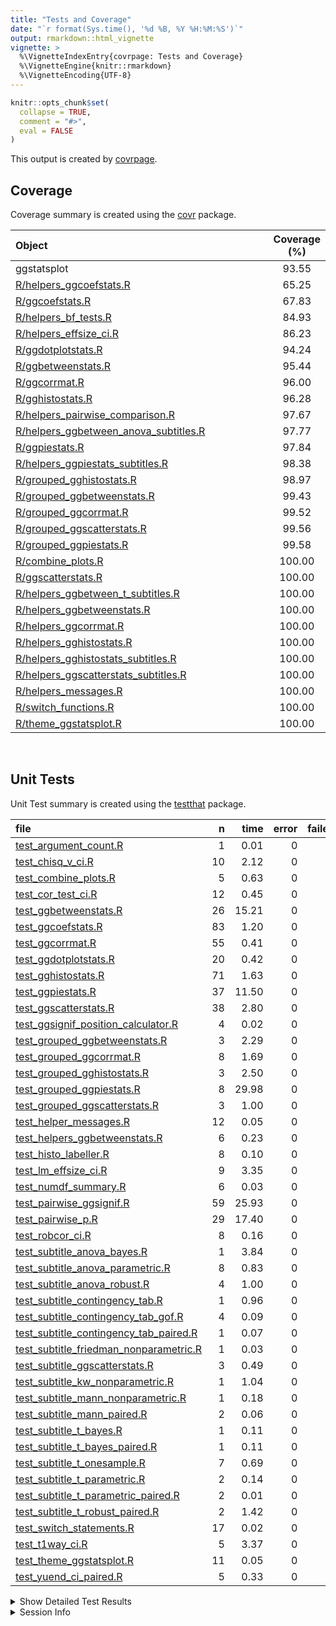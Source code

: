 ```yaml
---
title: "Tests and Coverage"
date: "`r format(Sys.time(), '%d %B, %Y %H:%M:%S')`"
output: rmarkdown::html_vignette
vignette: >
  %\VignetteIndexEntry{covrpage: Tests and Coverage}
  %\VignetteEngine{knitr::rmarkdown}
  %\VignetteEncoding{UTF-8}
---
```

  
```r
knitr::opts_chunk$set(
  collapse = TRUE,
  comment = "#>",
  eval = FALSE
)
```

<!--- Placeholder for tests/README.md Do Not Edit--->
This output is created by
[covrpage](https://github.com/yonicd/covrpage).

## Coverage

Coverage summary is created using the
[covr](https://github.com/r-lib/covr)
package.

| Object                                                                               | Coverage (%) |
| :----------------------------------------------------------------------------------- | :----------: |
| ggstatsplot                                                                          |    93.55     |
| [R/helpers\_ggcoefstats.R](https://github.com/IndrajeetPatil/ggstatsplot/tree/master/R/helpers_ggcoefstats.R)                               |    65.25     |
| [R/ggcoefstats.R](https://github.com/IndrajeetPatil/ggstatsplot/tree/master/R/ggcoefstats.R)                                                |    67.83     |
| [R/helpers\_bf\_tests.R](https://github.com/IndrajeetPatil/ggstatsplot/tree/master/R/helpers_bf_tests.R)                                    |    84.93     |
| [R/helpers\_effsize\_ci.R](https://github.com/IndrajeetPatil/ggstatsplot/tree/master/R/helpers_effsize_ci.R)                                |    86.23     |
| [R/ggdotplotstats.R](https://github.com/IndrajeetPatil/ggstatsplot/tree/master/R/ggdotplotstats.R)                                          |    94.24     |
| [R/ggbetweenstats.R](https://github.com/IndrajeetPatil/ggstatsplot/tree/master/R/ggbetweenstats.R)                                          |    95.44     |
| [R/ggcorrmat.R](https://github.com/IndrajeetPatil/ggstatsplot/tree/master/R/ggcorrmat.R)                                                    |    96.00     |
| [R/gghistostats.R](https://github.com/IndrajeetPatil/ggstatsplot/tree/master/R/gghistostats.R)                                              |    96.28     |
| [R/helpers\_pairwise\_comparison.R](https://github.com/IndrajeetPatil/ggstatsplot/tree/master/R/helpers_pairwise_comparison.R)              |    97.67     |
| [R/helpers\_ggbetween\_anova\_subtitles.R](https://github.com/IndrajeetPatil/ggstatsplot/tree/master/R/helpers_ggbetween_anova_subtitles.R) |    97.77     |
| [R/ggpiestats.R](https://github.com/IndrajeetPatil/ggstatsplot/tree/master/R/ggpiestats.R)                                                  |    97.84     |
| [R/helpers\_ggpiestats\_subtitles.R](https://github.com/IndrajeetPatil/ggstatsplot/tree/master/R/helpers_ggpiestats_subtitles.R)            |    98.38     |
| [R/grouped\_gghistostats.R](https://github.com/IndrajeetPatil/ggstatsplot/tree/master/R/grouped_gghistostats.R)                             |    98.97     |
| [R/grouped\_ggbetweenstats.R](https://github.com/IndrajeetPatil/ggstatsplot/tree/master/R/grouped_ggbetweenstats.R)                         |    99.43     |
| [R/grouped\_ggcorrmat.R](https://github.com/IndrajeetPatil/ggstatsplot/tree/master/R/grouped_ggcorrmat.R)                                   |    99.52     |
| [R/grouped\_ggscatterstats.R](https://github.com/IndrajeetPatil/ggstatsplot/tree/master/R/grouped_ggscatterstats.R)                         |    99.56     |
| [R/grouped\_ggpiestats.R](https://github.com/IndrajeetPatil/ggstatsplot/tree/master/R/grouped_ggpiestats.R)                                 |    99.58     |
| [R/combine\_plots.R](https://github.com/IndrajeetPatil/ggstatsplot/tree/master/R/combine_plots.R)                                           |    100.00    |
| [R/ggscatterstats.R](https://github.com/IndrajeetPatil/ggstatsplot/tree/master/R/ggscatterstats.R)                                          |    100.00    |
| [R/helpers\_ggbetween\_t\_subtitles.R](https://github.com/IndrajeetPatil/ggstatsplot/tree/master/R/helpers_ggbetween_t_subtitles.R)         |    100.00    |
| [R/helpers\_ggbetweenstats.R](https://github.com/IndrajeetPatil/ggstatsplot/tree/master/R/helpers_ggbetweenstats.R)                         |    100.00    |
| [R/helpers\_ggcorrmat.R](https://github.com/IndrajeetPatil/ggstatsplot/tree/master/R/helpers_ggcorrmat.R)                                   |    100.00    |
| [R/helpers\_gghistostats.R](https://github.com/IndrajeetPatil/ggstatsplot/tree/master/R/helpers_gghistostats.R)                             |    100.00    |
| [R/helpers\_gghistostats\_subtitles.R](https://github.com/IndrajeetPatil/ggstatsplot/tree/master/R/helpers_gghistostats_subtitles.R)        |    100.00    |
| [R/helpers\_ggscatterstats\_subtitles.R](https://github.com/IndrajeetPatil/ggstatsplot/tree/master/R/helpers_ggscatterstats_subtitles.R)    |    100.00    |
| [R/helpers\_messages.R](https://github.com/IndrajeetPatil/ggstatsplot/tree/master/R/helpers_messages.R)                                     |    100.00    |
| [R/switch\_functions.R](https://github.com/IndrajeetPatil/ggstatsplot/tree/master/R/switch_functions.R)                                     |    100.00    |
| [R/theme\_ggstatsplot.R](https://github.com/IndrajeetPatil/ggstatsplot/tree/master/R/theme_ggstatsplot.R)                                   |    100.00    |

<br>

## Unit Tests

Unit Test summary is created using the
[testthat](https://github.com/r-lib/testthat)
package.

| file                                                                                          |  n |  time | error | failed | skipped | warning |
| :-------------------------------------------------------------------------------------------- | -: | ----: | ----: | -----: | ------: | ------: |
| [test\_argument\_count.R](https://github.com/IndrajeetPatil/ggstatsplot/tree/master/tests/testthat/test_argument_count.R)                                     |  1 |  0.01 |     0 |      0 |       0 |       0 |
| [test\_chisq\_v\_ci.R](https://github.com/IndrajeetPatil/ggstatsplot/tree/master/tests/testthat/test_chisq_v_ci.R)                                            | 10 |  2.12 |     0 |      0 |       0 |       0 |
| [test\_combine\_plots.R](https://github.com/IndrajeetPatil/ggstatsplot/tree/master/tests/testthat/test_combine_plots.R)                                       |  5 |  0.63 |     0 |      0 |       0 |       0 |
| [test\_cor\_test\_ci.R](https://github.com/IndrajeetPatil/ggstatsplot/tree/master/tests/testthat/test_cor_test_ci.R)                                          | 12 |  0.45 |     0 |      0 |       0 |       0 |
| [test\_ggbetweenstats.R](https://github.com/IndrajeetPatil/ggstatsplot/tree/master/tests/testthat/test_ggbetweenstats.R)                                      | 26 | 15.21 |     0 |      0 |       0 |       0 |
| [test\_ggcoefstats.R](https://github.com/IndrajeetPatil/ggstatsplot/tree/master/tests/testthat/test_ggcoefstats.R)                                            | 83 |  1.20 |     0 |      0 |       0 |       0 |
| [test\_ggcorrmat.R](https://github.com/IndrajeetPatil/ggstatsplot/tree/master/tests/testthat/test_ggcorrmat.R)                                                | 55 |  0.41 |     0 |      0 |       0 |       0 |
| [test\_ggdotplotstats.R](https://github.com/IndrajeetPatil/ggstatsplot/tree/master/tests/testthat/test_ggdotplotstats.R)                                      | 20 |  0.42 |     0 |      0 |       0 |       0 |
| [test\_gghistostats.R](https://github.com/IndrajeetPatil/ggstatsplot/tree/master/tests/testthat/test_gghistostats.R)                                          | 71 |  1.63 |     0 |      0 |       0 |       0 |
| [test\_ggpiestats.R](https://github.com/IndrajeetPatil/ggstatsplot/tree/master/tests/testthat/test_ggpiestats.R)                                              | 37 | 11.50 |     0 |      0 |       0 |       0 |
| [test\_ggscatterstats.R](https://github.com/IndrajeetPatil/ggstatsplot/tree/master/tests/testthat/test_ggscatterstats.R)                                      | 38 |  2.80 |     0 |      0 |       0 |       0 |
| [test\_ggsignif\_position\_calculator.R](https://github.com/IndrajeetPatil/ggstatsplot/tree/master/tests/testthat/test_ggsignif_position_calculator.R)        |  4 |  0.02 |     0 |      0 |       0 |       0 |
| [test\_grouped\_ggbetweenstats.R](https://github.com/IndrajeetPatil/ggstatsplot/tree/master/tests/testthat/test_grouped_ggbetweenstats.R)                     |  3 |  2.29 |     0 |      0 |       0 |       0 |
| [test\_grouped\_ggcorrmat.R](https://github.com/IndrajeetPatil/ggstatsplot/tree/master/tests/testthat/test_grouped_ggcorrmat.R)                               |  8 |  1.69 |     0 |      0 |       0 |       0 |
| [test\_grouped\_gghistostats.R](https://github.com/IndrajeetPatil/ggstatsplot/tree/master/tests/testthat/test_grouped_gghistostats.R)                         |  3 |  2.50 |     0 |      0 |       0 |       0 |
| [test\_grouped\_ggpiestats.R](https://github.com/IndrajeetPatil/ggstatsplot/tree/master/tests/testthat/test_grouped_ggpiestats.R)                             |  8 | 29.98 |     0 |      0 |       0 |       0 |
| [test\_grouped\_ggscatterstats.R](https://github.com/IndrajeetPatil/ggstatsplot/tree/master/tests/testthat/test_grouped_ggscatterstats.R)                     |  3 |  1.00 |     0 |      0 |       0 |       0 |
| [test\_helper\_messages.R](https://github.com/IndrajeetPatil/ggstatsplot/tree/master/tests/testthat/test_helper_messages.R)                                   | 12 |  0.05 |     0 |      0 |       0 |       0 |
| [test\_helpers\_ggbetweenstats.R](https://github.com/IndrajeetPatil/ggstatsplot/tree/master/tests/testthat/test_helpers_ggbetweenstats.R)                     |  6 |  0.23 |     0 |      0 |       0 |       0 |
| [test\_histo\_labeller.R](https://github.com/IndrajeetPatil/ggstatsplot/tree/master/tests/testthat/test_histo_labeller.R)                                     |  8 |  0.10 |     0 |      0 |       0 |       0 |
| [test\_lm\_effsize\_ci.R](https://github.com/IndrajeetPatil/ggstatsplot/tree/master/tests/testthat/test_lm_effsize_ci.R)                                      |  9 |  3.35 |     0 |      0 |       0 |       0 |
| [test\_numdf\_summary.R](https://github.com/IndrajeetPatil/ggstatsplot/tree/master/tests/testthat/test_numdf_summary.R)                                       |  6 |  0.03 |     0 |      0 |       0 |       0 |
| [test\_pairwise\_ggsignif.R](https://github.com/IndrajeetPatil/ggstatsplot/tree/master/tests/testthat/test_pairwise_ggsignif.R)                               | 59 | 25.93 |     0 |      0 |       0 |       0 |
| [test\_pairwise\_p.R](https://github.com/IndrajeetPatil/ggstatsplot/tree/master/tests/testthat/test_pairwise_p.R)                                             | 29 | 17.40 |     0 |      0 |       0 |       0 |
| [test\_robcor\_ci.R](https://github.com/IndrajeetPatil/ggstatsplot/tree/master/tests/testthat/test_robcor_ci.R)                                               |  8 |  0.16 |     0 |      0 |       0 |       0 |
| [test\_subtitle\_anova\_bayes.R](https://github.com/IndrajeetPatil/ggstatsplot/tree/master/tests/testthat/test_subtitle_anova_bayes.R)                        |  1 |  3.84 |     0 |      0 |       0 |       0 |
| [test\_subtitle\_anova\_parametric.R](https://github.com/IndrajeetPatil/ggstatsplot/tree/master/tests/testthat/test_subtitle_anova_parametric.R)              |  8 |  0.83 |     0 |      0 |       0 |       0 |
| [test\_subtitle\_anova\_robust.R](https://github.com/IndrajeetPatil/ggstatsplot/tree/master/tests/testthat/test_subtitle_anova_robust.R)                      |  4 |  1.00 |     0 |      0 |       0 |       0 |
| [test\_subtitle\_contingency\_tab.R](https://github.com/IndrajeetPatil/ggstatsplot/tree/master/tests/testthat/test_subtitle_contingency_tab.R)                |  1 |  0.96 |     0 |      0 |       0 |       0 |
| [test\_subtitle\_contingency\_tab\_gof.R](https://github.com/IndrajeetPatil/ggstatsplot/tree/master/tests/testthat/test_subtitle_contingency_tab_gof.R)       |  4 |  0.09 |     0 |      0 |       0 |       0 |
| [test\_subtitle\_contingency\_tab\_paired.R](https://github.com/IndrajeetPatil/ggstatsplot/tree/master/tests/testthat/test_subtitle_contingency_tab_paired.R) |  1 |  0.07 |     0 |      0 |       0 |       0 |
| [test\_subtitle\_friedman\_nonparametric.R](https://github.com/IndrajeetPatil/ggstatsplot/tree/master/tests/testthat/test_subtitle_friedman_nonparametric.R)  |  1 |  0.03 |     0 |      0 |       0 |       0 |
| [test\_subtitle\_ggscatterstats.R](https://github.com/IndrajeetPatil/ggstatsplot/tree/master/tests/testthat/test_subtitle_ggscatterstats.R)                   |  3 |  0.49 |     0 |      0 |       0 |       0 |
| [test\_subtitle\_kw\_nonparametric.R](https://github.com/IndrajeetPatil/ggstatsplot/tree/master/tests/testthat/test_subtitle_kw_nonparametric.R)              |  1 |  1.04 |     0 |      0 |       0 |       0 |
| [test\_subtitle\_mann\_nonparametric.R](https://github.com/IndrajeetPatil/ggstatsplot/tree/master/tests/testthat/test_subtitle_mann_nonparametric.R)          |  1 |  0.18 |     0 |      0 |       0 |       0 |
| [test\_subtitle\_mann\_paired.R](https://github.com/IndrajeetPatil/ggstatsplot/tree/master/tests/testthat/test_subtitle_mann_paired.R)                        |  2 |  0.06 |     0 |      0 |       0 |       0 |
| [test\_subtitle\_t\_bayes.R](https://github.com/IndrajeetPatil/ggstatsplot/tree/master/tests/testthat/test_subtitle_t_bayes.R)                                |  1 |  0.11 |     0 |      0 |       0 |       0 |
| [test\_subtitle\_t\_bayes\_paired.R](https://github.com/IndrajeetPatil/ggstatsplot/tree/master/tests/testthat/test_subtitle_t_bayes_paired.R)                 |  1 |  0.11 |     0 |      0 |       0 |       0 |
| [test\_subtitle\_t\_onesample.R](https://github.com/IndrajeetPatil/ggstatsplot/tree/master/tests/testthat/test_subtitle_t_onesample.R)                        |  7 |  0.69 |     0 |      0 |       0 |       0 |
| [test\_subtitle\_t\_parametric.R](https://github.com/IndrajeetPatil/ggstatsplot/tree/master/tests/testthat/test_subtitle_t_parametric.R)                      |  2 |  0.14 |     0 |      0 |       0 |       0 |
| [test\_subtitle\_t\_parametric\_paired.R](https://github.com/IndrajeetPatil/ggstatsplot/tree/master/tests/testthat/test_subtitle_t_parametric_paired.R)       |  2 |  0.01 |     0 |      0 |       0 |       0 |
| [test\_subtitle\_t\_robust\_paired.R](https://github.com/IndrajeetPatil/ggstatsplot/tree/master/tests/testthat/test_subtitle_t_robust_paired.R)               |  2 |  1.42 |     0 |      0 |       0 |       0 |
| [test\_switch\_statements.R](https://github.com/IndrajeetPatil/ggstatsplot/tree/master/tests/testthat/test_switch_statements.R)                               | 17 |  0.02 |     0 |      0 |       0 |       0 |
| [test\_t1way\_ci.R](https://github.com/IndrajeetPatil/ggstatsplot/tree/master/tests/testthat/test_t1way_ci.R)                                                 |  5 |  3.37 |     0 |      0 |       0 |       0 |
| [test\_theme\_ggstatsplot.R](https://github.com/IndrajeetPatil/ggstatsplot/tree/master/tests/testthat/test_theme_ggstatsplot.R)                               | 11 |  0.05 |     0 |      0 |       0 |       0 |
| [test\_yuend\_ci\_paired.R](https://github.com/IndrajeetPatil/ggstatsplot/tree/master/tests/testthat/test_yuend_ci_paired.R)                                  |  5 |  0.33 |     0 |      0 |       0 |       0 |

<details closed>

<summary> Show Detailed Test Results
</summary>

| file                                                                                              | context                            | test                                                                  | status |  n |  time |
| :------------------------------------------------------------------------------------------------ | :--------------------------------- | :-------------------------------------------------------------------- | :----- | -: | ----: |
| [test\_argument\_count.R](https://github.com/IndrajeetPatil/ggstatsplot/tree/master/tests/testthat/test_argument_count.R#L57_L60)                                 | argument\_count                    | argument\_count is correct                                            | PASS   |  1 |  0.01 |
| [test\_chisq\_v\_ci.R](https://github.com/IndrajeetPatil/ggstatsplot/tree/master/tests/testthat/test_chisq_v_ci.R#L46)                                            | chisq\_v\_ci                       | chisq\_v\_ci works                                                    | PASS   | 10 |  2.12 |
| [test\_combine\_plots.R](https://github.com/IndrajeetPatil/ggstatsplot/tree/master/tests/testthat/test_combine_plots.R#L40_L43)                                   | combine\_plots                     | checking if combining plots works                                     | PASS   |  5 |  0.63 |
| [test\_cor\_test\_ci.R](https://github.com/IndrajeetPatil/ggstatsplot/tree/master/tests/testthat/test_cor_test_ci.R#L45)                                          | cor\_test\_ci                      | cor\_test\_ci works                                                   | PASS   | 12 |  0.45 |
| [test\_ggbetweenstats.R](https://github.com/IndrajeetPatil/ggstatsplot/tree/master/tests/testthat/test_ggbetweenstats.R#L9_L16)                                   | ggbetweenstats                     | error when x and outlier.label are same                               | PASS   |  1 |  0.00 |
| [test\_ggbetweenstats.R](https://github.com/IndrajeetPatil/ggstatsplot/tree/master/tests/testthat/test_ggbetweenstats.R#L26_L36)                                  | ggbetweenstats                     | outlier.labeling works across vector types                            | PASS   |  3 |  2.57 |
| [test\_ggbetweenstats.R](https://github.com/IndrajeetPatil/ggstatsplot/tree/master/tests/testthat/test_ggbetweenstats.R#L118)                                     | ggbetweenstats                     | checking labels and data from plot                                    | PASS   | 16 |  2.42 |
| [test\_ggbetweenstats.R](https://github.com/IndrajeetPatil/ggstatsplot/tree/master/tests/testthat/test_ggbetweenstats.R#L225)                                     | ggbetweenstats                     | checking mean labels are working                                      | PASS   |  3 |  0.50 |
| [test\_ggbetweenstats.R](https://github.com/IndrajeetPatil/ggstatsplot/tree/master/tests/testthat/test_ggbetweenstats.R#L299)                                     | ggbetweenstats                     | subtitles with bayesian tests work                                    | PASS   |  2 |  8.59 |
| [test\_ggbetweenstats.R](https://github.com/IndrajeetPatil/ggstatsplot/tree/master/tests/testthat/test_ggbetweenstats.R#L335)                                     | ggbetweenstats                     | subtitle works with equal variance assumption                         | PASS   |  1 |  1.13 |
| [test\_ggcoefstats.R](https://github.com/IndrajeetPatil/ggstatsplot/tree/master/tests/testthat/test_ggcoefstats.R#L35)                                            | ggcoefstats                        | ggcoefstats with lm model                                             | PASS   | 11 |  0.11 |
| [test\_ggcoefstats.R](https://github.com/IndrajeetPatil/ggstatsplot/tree/master/tests/testthat/test_ggcoefstats.R#L109)                                           | ggcoefstats                        | ggcoefstats with glmer model                                          | PASS   | 12 |  0.37 |
| [test\_ggcoefstats.R](https://github.com/IndrajeetPatil/ggstatsplot/tree/master/tests/testthat/test_ggcoefstats.R#L167_L170)                                      | ggcoefstats                        | ggcoefstats with aov model                                            | PASS   | 19 |  0.19 |
| [test\_ggcoefstats.R](https://github.com/IndrajeetPatil/ggstatsplot/tree/master/tests/testthat/test_ggcoefstats.R#L269)                                           | ggcoefstats                        | ggcoefstats with aov model                                            | PASS   | 21 |  0.17 |
| [test\_ggcoefstats.R](https://github.com/IndrajeetPatil/ggstatsplot/tree/master/tests/testthat/test_ggcoefstats.R#L361_L368)                                      | ggcoefstats                        | ggcoefstats works with data frames                                    | PASS   | 19 |  0.34 |
| [test\_ggcoefstats.R](https://github.com/IndrajeetPatil/ggstatsplot/tree/master/tests/testthat/test_ggcoefstats.R#L423_L428)                                      | ggcoefstats                        | unsupported model objects                                             | PASS   |  1 |  0.02 |
| [test\_ggcorrmat.R](https://github.com/IndrajeetPatil/ggstatsplot/tree/master/tests/testthat/test_ggcorrmat.R#L37)                                                | ggcorrmat                          | checking ggcorrmat - without NAs - pearson’s r                        | PASS   | 16 |  0.09 |
| [test\_ggcorrmat.R](https://github.com/IndrajeetPatil/ggstatsplot/tree/master/tests/testthat/test_ggcorrmat.R#L129)                                               | ggcorrmat                          | checking ggcorrmat - with NAs - robust r                              | PASS   | 14 |  0.13 |
| [test\_ggcorrmat.R](https://github.com/IndrajeetPatil/ggstatsplot/tree/master/tests/testthat/test_ggcorrmat.R#L210)                                               | ggcorrmat                          | checking ggcorrmat - with NAs - spearman’s rho                        | PASS   | 11 |  0.05 |
| [test\_ggcorrmat.R](https://github.com/IndrajeetPatil/ggstatsplot/tree/master/tests/testthat/test_ggcorrmat.R#L240_L243)                                          | ggcorrmat                          | checking sample sizes                                                 | PASS   |  5 |  0.03 |
| [test\_ggcorrmat.R](https://github.com/IndrajeetPatil/ggstatsplot/tree/master/tests/testthat/test_ggcorrmat.R#L267)                                               | ggcorrmat                          | checking p-values                                                     | PASS   |  2 |  0.00 |
| [test\_ggcorrmat.R](https://github.com/IndrajeetPatil/ggstatsplot/tree/master/tests/testthat/test_ggcorrmat.R#L291_L302)                                          | ggcorrmat                          | checking confidence intervals                                         | PASS   |  3 |  0.03 |
| [test\_ggcorrmat.R](https://github.com/IndrajeetPatil/ggstatsplot/tree/master/tests/testthat/test_ggcorrmat.R#L359_L362)                                          | ggcorrmat                          | checking messages                                                     | PASS   |  4 |  0.08 |
| [test\_ggdotplotstats.R](https://github.com/IndrajeetPatil/ggstatsplot/tree/master/tests/testthat/test_ggdotplotstats.R#L65_L70)                                  | ggdotplotstats                     | ggdotplotstats works as expected                                      | PASS   | 20 |  0.42 |
| [test\_gghistostats.R](https://github.com/IndrajeetPatil/ggstatsplot/tree/master/tests/testthat/test_gghistostats.R#L42)                                          | gghistostats                       | checking gghistostats plot and parametric stats - data with NAs       | PASS   | 22 |  0.50 |
| [test\_gghistostats.R](https://github.com/IndrajeetPatil/ggstatsplot/tree/master/tests/testthat/test_gghistostats.R#L162)                                         | gghistostats                       | checking gghistostats and non-parametric stats - data without NAs     | PASS   | 27 |  0.47 |
| [test\_gghistostats.R](https://github.com/IndrajeetPatil/ggstatsplot/tree/master/tests/testthat/test_gghistostats.R#L268)                                         | gghistostats                       | checking robust stats and proportions                                 | PASS   | 10 |  0.28 |
| [test\_gghistostats.R](https://github.com/IndrajeetPatil/ggstatsplot/tree/master/tests/testthat/test_gghistostats.R#L349)                                         | gghistostats                       | checking bayes stats and density                                      | PASS   | 12 |  0.38 |
| [test\_ggpiestats.R](https://github.com/IndrajeetPatil/ggstatsplot/tree/master/tests/testthat/test_ggpiestats.R#L41)                                              | ggpiestats                         | checking one sample proportion test                                   | PASS   | 11 |  0.14 |
| [test\_ggpiestats.R](https://github.com/IndrajeetPatil/ggstatsplot/tree/master/tests/testthat/test_ggpiestats.R#L116)                                             | ggpiestats                         | checking labels with contingency tab                                  | PASS   | 15 |  4.80 |
| [test\_ggpiestats.R](https://github.com/IndrajeetPatil/ggstatsplot/tree/master/tests/testthat/test_ggpiestats.R#L205)                                             | ggpiestats                         | checking labels with counts                                           | PASS   |  8 |  6.29 |
| [test\_ggpiestats.R](https://github.com/IndrajeetPatil/ggstatsplot/tree/master/tests/testthat/test_ggpiestats.R#L257)                                             | ggpiestats                         | checking labels with contingency tab (paired)                         | PASS   |  1 |  0.19 |
| [test\_ggpiestats.R](https://github.com/IndrajeetPatil/ggstatsplot/tree/master/tests/testthat/test_ggpiestats.R#L281)                                             | ggpiestats                         | checking if functions work without enough data                        | PASS   |  2 |  0.08 |
| [test\_ggscatterstats.R](https://github.com/IndrajeetPatil/ggstatsplot/tree/master/tests/testthat/test_ggscatterstats.R#L45)                                      | ggscatterstats                     | checking ggscatterstats - without NAs - pearson’s r                   | PASS   | 16 |  0.16 |
| [test\_ggscatterstats.R](https://github.com/IndrajeetPatil/ggstatsplot/tree/master/tests/testthat/test_ggscatterstats.R#L119)                                     | ggscatterstats                     | checking ggscatterstats - without NAs - spearman’s rho                | PASS   |  1 |  0.38 |
| [test\_ggscatterstats.R](https://github.com/IndrajeetPatil/ggstatsplot/tree/master/tests/testthat/test_ggscatterstats.R#L157)                                     | ggscatterstats                     | checking ggscatterstats - without NAs - percentage bend               | PASS   |  3 |  0.26 |
| [test\_ggscatterstats.R](https://github.com/IndrajeetPatil/ggstatsplot/tree/master/tests/testthat/test_ggscatterstats.R#L198_L201)                                | ggscatterstats                     | checking median display                                               | PASS   |  8 |  0.16 |
| [test\_ggscatterstats.R](https://github.com/IndrajeetPatil/ggstatsplot/tree/master/tests/testthat/test_ggscatterstats.R#L264)                                     | ggscatterstats                     | bayes factor plus class of object                                     | PASS   |  6 |  0.42 |
| [test\_ggscatterstats.R](https://github.com/IndrajeetPatil/ggstatsplot/tree/master/tests/testthat/test_ggscatterstats.R#L340_L343)                                | ggscatterstats                     | class of object                                                       | PASS   |  4 |  1.42 |
| [test\_ggsignif\_position\_calculator.R](https://github.com/IndrajeetPatil/ggstatsplot/tree/master/tests/testthat/test_ggsignif_position_calculator.R#L9)         | ggsignif\_position\_calculator     | y coordinates for ggsignif are accurate                               | PASS   |  4 |  0.02 |
| [test\_grouped\_ggbetweenstats.R](https://github.com/IndrajeetPatil/ggstatsplot/tree/master/tests/testthat/test_grouped_ggbetweenstats.R#L12_L30)                 | grouped\_ggbetweenstats            | grouping.var works across vector types                                | PASS   |  3 |  2.29 |
| [test\_grouped\_ggcorrmat.R](https://github.com/IndrajeetPatil/ggstatsplot/tree/master/tests/testthat/test_grouped_ggcorrmat.R#L19_L28)                           | grouped\_ggcorrmat                 | grouped\_ggcorrmat plots work                                         | PASS   |  4 |  1.61 |
| [test\_grouped\_ggcorrmat.R](https://github.com/IndrajeetPatil/ggstatsplot/tree/master/tests/testthat/test_grouped_ggcorrmat.R#L90)                               | grouped\_ggcorrmat                 | grouped\_ggcorrmat stats work                                         | PASS   |  4 |  0.08 |
| [test\_grouped\_gghistostats.R](https://github.com/IndrajeetPatil/ggstatsplot/tree/master/tests/testthat/test_grouped_gghistostats.R#L9_L19)                      | grouped\_gghistostats              | grouped\_gghistostats works                                           | PASS   |  3 |  2.50 |
| [test\_grouped\_ggpiestats.R](https://github.com/IndrajeetPatil/ggstatsplot/tree/master/tests/testthat/test_grouped_ggpiestats.R#L12_L21)                         | grouped\_ggpiestats                | grouped\_ggpiestats works                                             | PASS   |  8 | 29.98 |
| [test\_grouped\_ggscatterstats.R](https://github.com/IndrajeetPatil/ggstatsplot/tree/master/tests/testthat/test_grouped_ggscatterstats.R#L9_L17)                  | grouped\_ggscatterstats            | grouped\_ggscatterstats works                                         | PASS   |  3 |  1.00 |
| [test\_helper\_messages.R](https://github.com/IndrajeetPatil/ggstatsplot/tree/master/tests/testthat/test_helper_messages.R#L9_L13)                                | helper\_messages                   | grouped\_message is working                                           | PASS   |  1 |  0.00 |
| [test\_helper\_messages.R](https://github.com/IndrajeetPatil/ggstatsplot/tree/master/tests/testthat/test_helper_messages.R#L22_L26)                               | helper\_messages                   | effsize\_ci\_message is working                                       | PASS   |  2 |  0.00 |
| [test\_helper\_messages.R](https://github.com/IndrajeetPatil/ggstatsplot/tree/master/tests/testthat/test_helper_messages.R#L42_L46)                               | helper\_messages                   | ggcorrmat\_matrix\_message is working                                 | PASS   |  1 |  0.02 |
| [test\_helper\_messages.R](https://github.com/IndrajeetPatil/ggstatsplot/tree/master/tests/testthat/test_helper_messages.R#L55_L63)                               | helper\_messages                   | palette\_message is working                                           | PASS   |  1 |  0.00 |
| [test\_helper\_messages.R](https://github.com/IndrajeetPatil/ggstatsplot/tree/master/tests/testthat/test_helper_messages.R#L73_L77)                               | helper\_messages                   | normality\_message is working                                         | PASS   |  3 |  0.01 |
| [test\_helper\_messages.R](https://github.com/IndrajeetPatil/ggstatsplot/tree/master/tests/testthat/test_helper_messages.R#L100_L104)                             | helper\_messages                   | bartlett\_message is working                                          | PASS   |  4 |  0.02 |
| [test\_helpers\_ggbetweenstats.R](https://github.com/IndrajeetPatil/ggstatsplot/tree/master/tests/testthat/test_helpers_ggbetweenstats.R#L30_L33)                 | helpers\_ggbetweenstats            | mean\_labeller works                                                  | PASS   |  6 |  0.23 |
| [test\_histo\_labeller.R](https://github.com/IndrajeetPatil/ggstatsplot/tree/master/tests/testthat/test_histo_labeller.R#L20)                                     | Helpers gghistostats               | y coordinate for labeller works                                       | PASS   |  1 |  0.02 |
| [test\_histo\_labeller.R](https://github.com/IndrajeetPatil/ggstatsplot/tree/master/tests/testthat/test_histo_labeller.R#L43)                                     | Helpers gghistostats               | checking if labeling works                                            | PASS   |  7 |  0.08 |
| [test\_lm\_effsize\_ci.R](https://github.com/IndrajeetPatil/ggstatsplot/tree/master/tests/testthat/test_lm_effsize_ci.R#L67)                                      | lm\_effsize\_ci                    | lm\_effsize\_ci works                                                 | PASS   |  9 |  3.35 |
| [test\_numdf\_summary.R](https://github.com/IndrajeetPatil/ggstatsplot/tree/master/tests/testthat/test_numdf_summary.R#L15)                                       | numdf\_summary                     | checking numdf\_summary - with NAs                                    | PASS   |  3 |  0.02 |
| [test\_numdf\_summary.R](https://github.com/IndrajeetPatil/ggstatsplot/tree/master/tests/testthat/test_numdf_summary.R#L33)                                       | numdf\_summary                     | checking numdf\_summary - without NAs                                 | PASS   |  3 |  0.01 |
| [test\_pairwise\_ggsignif.R](https://github.com/IndrajeetPatil/ggstatsplot/tree/master/tests/testthat/test_pairwise_ggsignif.R#L25)                               | pairwise\_p with ggsignif          | check comparison significant displays - adjusted                      | PASS   |  2 |  1.22 |
| [test\_pairwise\_ggsignif.R](https://github.com/IndrajeetPatil/ggstatsplot/tree/master/tests/testthat/test_pairwise_ggsignif.R#L73)                               | pairwise\_p with ggsignif          | check non-significant comparison displays - no adjustment             | PASS   | 14 |  1.33 |
| [test\_pairwise\_ggsignif.R](https://github.com/IndrajeetPatil/ggstatsplot/tree/master/tests/testthat/test_pairwise_ggsignif.R#L153)                              | pairwise\_p with ggsignif          | check mixed comparison displays - adjusted                            | PASS   | 18 | 20.95 |
| [test\_pairwise\_ggsignif.R](https://github.com/IndrajeetPatil/ggstatsplot/tree/master/tests/testthat/test_pairwise_ggsignif.R#L248)                              | pairwise\_p with ggsignif          | check robust test display - adjusted                                  | PASS   | 12 |  1.99 |
| [test\_pairwise\_ggsignif.R](https://github.com/IndrajeetPatil/ggstatsplot/tree/master/tests/testthat/test_pairwise_ggsignif.R#L329)                              | pairwise\_p with ggsignif          | check student’s t test display - adjusted                             | PASS   | 13 |  0.44 |
| [test\_pairwise\_p.R](https://github.com/IndrajeetPatil/ggstatsplot/tree/master/tests/testthat/test_pairwise_p.R#L22_L33)                                         | pairwise\_p                        | `pairwise_p()` works for between-subjects design                      | PASS   |  4 |  8.29 |
| [test\_pairwise\_p.R](https://github.com/IndrajeetPatil/ggstatsplot/tree/master/tests/testthat/test_pairwise_p.R#L129_L140)                                       | pairwise\_p                        | `pairwise_p()` works for within-subjects design                       | PASS   |  9 |  0.17 |
| [test\_pairwise\_p.R](https://github.com/IndrajeetPatil/ggstatsplot/tree/master/tests/testthat/test_pairwise_p.R#L257)                                            | pairwise\_p                        | `pairwise_p()` messages are correct for between-subjects              | PASS   |  9 |  8.65 |
| [test\_pairwise\_p.R](https://github.com/IndrajeetPatil/ggstatsplot/tree/master/tests/testthat/test_pairwise_p.R#L343)                                            | pairwise\_p                        | `pairwise_p()` messages are correct for within-subjects               | PASS   |  7 |  0.29 |
| [test\_robcor\_ci.R](https://github.com/IndrajeetPatil/ggstatsplot/tree/master/tests/testthat/test_robcor_ci.R#L39)                                               | robcor\_ci                         | robcor\_ci works                                                      | PASS   |  8 |  0.16 |
| [test\_subtitle\_anova\_bayes.R](https://github.com/IndrajeetPatil/ggstatsplot/tree/master/tests/testthat/test_subtitle_anova_bayes.R#L51)                        | subtitle\_anova\_bayes             | subtitle\_anova\_bayes works                                          | PASS   |  1 |  3.84 |
| [test\_subtitle\_anova\_parametric.R](https://github.com/IndrajeetPatil/ggstatsplot/tree/master/tests/testthat/test_subtitle_anova_parametric.R#L56_L59)          | subtitle\_anova\_parametric        | parametric anova subtitles work (without NAs)                         | PASS   |  3 |  0.03 |
| [test\_subtitle\_anova\_parametric.R](https://github.com/IndrajeetPatil/ggstatsplot/tree/master/tests/testthat/test_subtitle_anova_parametric.R#L141)             | subtitle\_anova\_parametric        | parametric anova subtitles work (with NAs)                            | PASS   |  1 |  0.58 |
| [test\_subtitle\_anova\_parametric.R](https://github.com/IndrajeetPatil/ggstatsplot/tree/master/tests/testthat/test_subtitle_anova_parametric.R#L197_L200)        | subtitle\_anova\_parametric        | parametric anova subtitles with partial omega-squared                 | PASS   |  1 |  0.08 |
| [test\_subtitle\_anova\_parametric.R](https://github.com/IndrajeetPatil/ggstatsplot/tree/master/tests/testthat/test_subtitle_anova_parametric.R#L256_L259)        | subtitle\_anova\_parametric        | parametric anova subtitles with partial eta-squared and data with NAs | PASS   |  1 |  0.03 |
| [test\_subtitle\_anova\_parametric.R](https://github.com/IndrajeetPatil/ggstatsplot/tree/master/tests/testthat/test_subtitle_anova_parametric.R#L367_L370)        | subtitle\_anova\_parametric        | parametric anova subtitles with partial eta-squared and data with NAs | PASS   |  2 |  0.11 |
| [test\_subtitle\_anova\_robust.R](https://github.com/IndrajeetPatil/ggstatsplot/tree/master/tests/testthat/test_subtitle_anova_robust.R#L53_L56)                  | subtitle\_anova\_robust            | subtitle\_anova\_robust works                                         | PASS   |  4 |  1.00 |
| [test\_subtitle\_contingency\_tab.R](https://github.com/IndrajeetPatil/ggstatsplot/tree/master/tests/testthat/test_subtitle_contingency_tab.R#L57)                | subtitle\_contingency\_tab         | subtitle\_contingency\_tab works                                      | PASS   |  1 |  0.96 |
| [test\_subtitle\_contingency\_tab\_gof.R](https://github.com/IndrajeetPatil/ggstatsplot/tree/master/tests/testthat/test_subtitle_contingency_tab_gof.R#L43)       | subtitle\_contingency\_tab\_gof    | Goodness of Fit subtitle\_contingency\_tab works without counts       | PASS   |  1 |  0.02 |
| [test\_subtitle\_contingency\_tab\_gof.R](https://github.com/IndrajeetPatil/ggstatsplot/tree/master/tests/testthat/test_subtitle_contingency_tab_gof.R#L88)       | subtitle\_contingency\_tab\_gof    | Goodness of Fit subtitle\_contingency\_tab works with counts          | PASS   |  1 |  0.03 |
| [test\_subtitle\_contingency\_tab\_gof.R](https://github.com/IndrajeetPatil/ggstatsplot/tree/master/tests/testthat/test_subtitle_contingency_tab_gof.R#L123)      | subtitle\_contingency\_tab\_gof    | works                                                                 | PASS   |  2 |  0.04 |
| [test\_subtitle\_contingency\_tab\_paired.R](https://github.com/IndrajeetPatil/ggstatsplot/tree/master/tests/testthat/test_subtitle_contingency_tab_paired.R#L76) | subtitle\_contingency\_tab\_paired | Paired subtitle\_contingency\_tab works                               | PASS   |  1 |  0.07 |
| [test\_subtitle\_friedman\_nonparametric.R](https://github.com/IndrajeetPatil/ggstatsplot/tree/master/tests/testthat/test_subtitle_friedman_nonparametric.R#L51)  | subtitle\_friedman\_nonparametric  | subtitle\_friedman\_nonparametric works                               | PASS   |  1 |  0.03 |
| [test\_subtitle\_ggscatterstats.R](https://github.com/IndrajeetPatil/ggstatsplot/tree/master/tests/testthat/test_subtitle_ggscatterstats.R#L46)                   | subtitle\_ggscatterstats           | subtitle\_ggscatterstats works                                        | PASS   |  3 |  0.49 |
| [test\_subtitle\_kw\_nonparametric.R](https://github.com/IndrajeetPatil/ggstatsplot/tree/master/tests/testthat/test_subtitle_kw_nonparametric.R#L51)              | subtitle\_kw\_nonparametric        | subtitle\_kw\_nonparametric works                                     | PASS   |  1 |  1.04 |
| [test\_subtitle\_mann\_nonparametric.R](https://github.com/IndrajeetPatil/ggstatsplot/tree/master/tests/testthat/test_subtitle_mann_nonparametric.R#L46)          | subtitle\_mann\_nonparametric      | subtitle\_mann\_nonparametric works                                   | PASS   |  1 |  0.18 |
| [test\_subtitle\_mann\_paired.R](https://github.com/IndrajeetPatil/ggstatsplot/tree/master/tests/testthat/test_subtitle_mann_paired.R#L217)                       | subtitle\_mann\_paired             | subtitle\_mann\_paired works                                          | PASS   |  2 |  0.06 |
| [test\_subtitle\_t\_bayes.R](https://github.com/IndrajeetPatil/ggstatsplot/tree/master/tests/testthat/test_subtitle_t_bayes.R#L47)                                | subtitle\_t\_bayes                 | subtitle\_t\_bayes works                                              | PASS   |  1 |  0.11 |
| [test\_subtitle\_t\_bayes\_paired.R](https://github.com/IndrajeetPatil/ggstatsplot/tree/master/tests/testthat/test_subtitle_t_bayes_paired.R#L218)                | subtitle\_t\_bayes\_paired         | subtitle\_t\_bayes\_paired works                                      | PASS   |  1 |  0.11 |
| [test\_subtitle\_t\_onesample.R](https://github.com/IndrajeetPatil/ggstatsplot/tree/master/tests/testthat/test_subtitle_t_onesample.R#L55)                        | subtitle\_t\_onesample             | subtitle\_t\_onesample parametric works                               | PASS   |  1 |  0.26 |
| [test\_subtitle\_t\_onesample.R](https://github.com/IndrajeetPatil/ggstatsplot/tree/master/tests/testthat/test_subtitle_t_onesample.R#L103)                       | subtitle\_t\_onesample             | subtitle\_t\_onesample non-parametric works                           | PASS   |  1 |  0.08 |
| [test\_subtitle\_t\_onesample.R](https://github.com/IndrajeetPatil/ggstatsplot/tree/master/tests/testthat/test_subtitle_t_onesample.R#L152)                       | subtitle\_t\_onesample             | subtitle\_t\_onesample robust works                                   | PASS   |  1 |  0.08 |
| [test\_subtitle\_t\_onesample.R](https://github.com/IndrajeetPatil/ggstatsplot/tree/master/tests/testthat/test_subtitle_t_onesample.R#L204)                       | subtitle\_t\_onesample             | subtitle\_t\_onesample bayes factor works                             | PASS   |  1 |  0.08 |
| [test\_subtitle\_t\_onesample.R](https://github.com/IndrajeetPatil/ggstatsplot/tree/master/tests/testthat/test_subtitle_t_onesample.R#L247_L250)                  | subtitle\_t\_onesample             | subtitle\_t\_onesample works                                          | PASS   |  3 |  0.19 |
| [test\_subtitle\_t\_parametric.R](https://github.com/IndrajeetPatil/ggstatsplot/tree/master/tests/testthat/test_subtitle_t_parametric.R#L63)                      | subtitle\_t\_parametric            | parametric t-test works (between-subjects without NAs)                | PASS   |  1 |  0.01 |
| [test\_subtitle\_t\_parametric.R](https://github.com/IndrajeetPatil/ggstatsplot/tree/master/tests/testthat/test_subtitle_t_parametric.R#L116)                     | subtitle\_t\_parametric            | parametric t-test works (between-subjects with NAs)                   | PASS   |  1 |  0.13 |
| [test\_subtitle\_t\_parametric\_paired.R](https://github.com/IndrajeetPatil/ggstatsplot/tree/master/tests/testthat/test_subtitle_t_parametric_paired.R#L225)      | subtitle\_t\_parametric\_paired    | subtitle\_t\_parametric\_paired works (Hedge’s g)                     | PASS   |  1 |  0.00 |
| [test\_subtitle\_t\_parametric\_paired.R](https://github.com/IndrajeetPatil/ggstatsplot/tree/master/tests/testthat/test_subtitle_t_parametric_paired.R#L282)      | subtitle\_t\_parametric\_paired    | subtitle\_t\_parametric\_paired works (Cohen’s d)                     | PASS   |  1 |  0.01 |
| [test\_subtitle\_t\_robust\_paired.R](https://github.com/IndrajeetPatil/ggstatsplot/tree/master/tests/testthat/test_subtitle_t_robust_paired.R#L56)               | subtitle\_t\_robust\_paired        | subtitle\_t\_robust\_paired works                                     | PASS   |  2 |  1.42 |
| [test\_switch\_statements.R](https://github.com/IndrajeetPatil/ggstatsplot/tree/master/tests/testthat/test_switch_statements.R#L8)                                | switch statements                  | switch for p adjustment works                                         | PASS   |  4 |  0.00 |
| [test\_switch\_statements.R](https://github.com/IndrajeetPatil/ggstatsplot/tree/master/tests/testthat/test_switch_statements.R#L24)                               | switch statements                  | switch for effct size type works                                      | PASS   | 13 |  0.02 |
| [test\_t1way\_ci.R](https://github.com/IndrajeetPatil/ggstatsplot/tree/master/tests/testthat/test_t1way_ci.R#L56)                                                 | t1way\_ci                          | t1way\_ci works                                                       | PASS   |  5 |  3.37 |
| [test\_theme\_ggstatsplot.R](https://github.com/IndrajeetPatil/ggstatsplot/tree/master/tests/testthat/test_theme_ggstatsplot.R#L23)                               | theme\_ggstatsplot                 | `theme_ggstatsplot()` works                                           | PASS   |  6 |  0.03 |
| [test\_theme\_ggstatsplot.R](https://github.com/IndrajeetPatil/ggstatsplot/tree/master/tests/testthat/test_theme_ggstatsplot.R#L58)                               | theme\_ggstatsplot                 | `theme_pie()` works                                                   | PASS   |  5 |  0.02 |
| [test\_yuend\_ci\_paired.R](https://github.com/IndrajeetPatil/ggstatsplot/tree/master/tests/testthat/test_yuend_ci_paired.R#L111)                                 | test\_yuend\_ci\_paired            | Yuen’s test on trimmed means for dependent samples works              | PASS   |  5 |  0.33 |

</details>

<details>

<summary> Session Info </summary>

| Field    | Value                                              |
| :------- | :------------------------------------------------- |
| Version  | R Under development (unstable) (2018-11-30 r75724) |
| Platform | x86\_64-w64-mingw32/x64 (64-bit)                   |
| Running  | Windows \>= 8 x64 (build 9200)                     |
| Language | English\_United States                             |
| Timezone | America/New\_York                                  |

| Package  | Version |
| :------- | :------ |
| testthat | 2.0.1   |
| covr     | 3.2.1   |
| covrpage | 0.0.67  |

</details>

<!--- Final Status : pass --->
